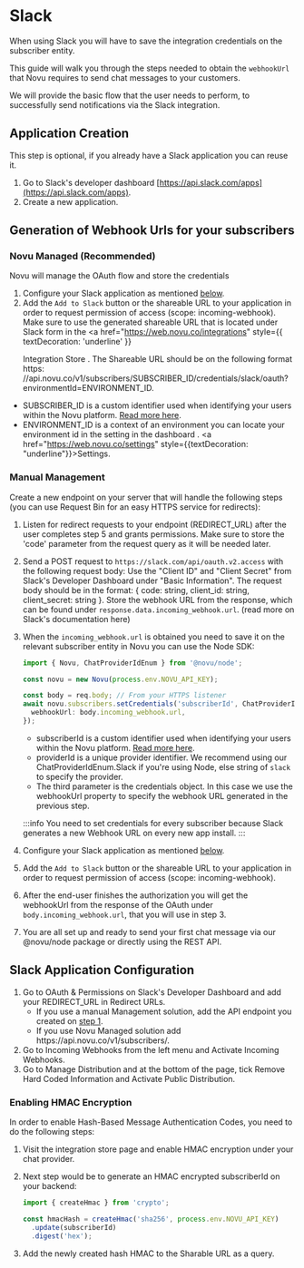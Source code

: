 
# Slack

When using Slack you will have to save the integration credentials on the subscriber entity.

This guide will walk you through the steps needed to obtain the `webhookUrl` that Novu requires to send chat messages to your customers.

We will provide the basic flow that the user needs to perform, to successfully send notifications via the Slack integration.

## Application Creation

This step is optional, if you already have a Slack application you can reuse it.

1. Go to Slack's developer dashboard [https://api.slack.com/apps](https://api.slack.com/apps).
2. Create a new application.

## Generation of Webhook Urls for your subscribers

### Novu Managed (Recommended)

Novu will manage the OAuth flow and store the credentials

1. Configure your Slack application as mentioned [below](/channels/chat/slack#slack-application-configuration).
2. Add the `Add to Slack` button or the shareable URL to your application in order to request permission of access (scope: incoming-webhook).
   <br />
   Make sure to use the generated shareable URL that is located under Slack form in the <a
     href="https://web.novu.co/integrations"
     style={{ textDecoration: 'underline' }}
   >
     Integration Store
   </a>
   . The Shareable URL should be on the following format https:
   <span />
   //api.novu.co/v1/subscribers/SUBSCRIBER_ID/credentials/slack/oauth?environmentId=ENVIRONMENT_ID. <br />

- SUBSCRIBER_ID is a custom identifier used when identifying your users within the Novu platform. [Read more here](/platform/subscribers). <br/>
- ENVIRONMENT_ID is a context of an environment you can locate your environment id in the setting in the dashboard . <a href="https://web.novu.co/settings" style={{textDecoration: "underline"}}>Settings</a>.

### Manual Management

<FAQ>
<FAQItem title="Instructions on configuring https server">

Create a new endpoint on your server that will handle the following steps (you can use Request Bin for an easy HTTPS service for redirects):

1. Listen for redirect requests to your endpoint (REDIRECT_URL) after the user completes step 5 and grants permissions. Make sure to store the 'code' parameter from the request query as it will be needed later.
2. Send a POST request to `https://slack.com/api/oauth.v2.access` with the following request body:
   Use the "Client ID" and "Client Secret" from Slack's Developer Dashboard under "Basic Information". The request body should be in the format: { code: string, client_id: string, client_secret: string }.
   Store the webhook URL from the response, which can be found under `response.data.incoming_webhook.url`.
   (read more on Slack's documentation here)
3. When the `incoming_webhook.url` is obtained you need to save it on the relevant subscriber entity in Novu you can use the Node SDK:

   ```typescript
   import { Novu, ChatProviderIdEnum } from '@novu/node';

   const novu = new Novu(process.env.NOVU_API_KEY);

   const body = req.body; // From your HTTPS listener
   await novu.subscribers.setCredentials('subscriberId', ChatProviderIdEnum., {
     webhookUrl: body.incoming_webhook.url,
   });
   ```

   - subscriberId is a custom identifier used when identifying your users within the Novu platform. [Read more here](/platform/subscribers).
   - providerId is a unique provider identifier. We recommend using our ChatProviderIdEnum.Slack if you're using Node, else string of `slack` to specify the provider.
   - The third parameter is the credentials object. In this case we use the webhookUrl property to specify the webhook URL generated in the previous step.

   :::info
   You need to set credentials for every subscriber because Slack generates a new Webhook URL on every new app install.
   :::

4. Configure your Slack application as mentioned [below](/channels/chat/slack#slack-application-configuration).
5. Add the `Add to Slack` button or the shareable URL to your application in order to request permission of access (scope: incoming-webhook).
6. After the end-user finishes the authorization you will get the webhookUrl from the response of the OAuth under `body.incoming_webhook.url`, that you will use in step 3.
7. You are all set up and ready to send your first chat message via our @novu/node package or directly using the REST API.

</FAQItem>
</FAQ>

## Slack Application Configuration

1. Go to OAuth & Permissions on Slack's Developer Dashboard and add your REDIRECT_URL in Redirect URLs.
   - If you use a manual Management solution, add the API endpoint you created on [step 1](/channels/chat/slack#manual-manage).
   - If you use Novu Managed solution add https:<span/>//api.novu.co/v1/subscribers/.
2. Go to Incoming Webhooks from the left menu and Activate Incoming Webhooks.
3. Go to Manage Distribution and at the bottom of the page, tick Remove Hard Coded Information and Activate Public Distribution.

### Enabling HMAC Encryption

In order to enable Hash-Based Message Authentication Codes, you need to do the following steps:

1. Visit the integration store page and enable HMAC encryption under your chat provider.
2. Next step would be to generate an HMAC encrypted subscriberId on your backend:

   ```ts
   import { createHmac } from 'crypto';

   const hmacHash = createHmac('sha256', process.env.NOVU_API_KEY)
     .update(subscriberId)
     .digest('hex');
   ```

3. Add the newly created hash HMAC to the Sharable URL as a query.
